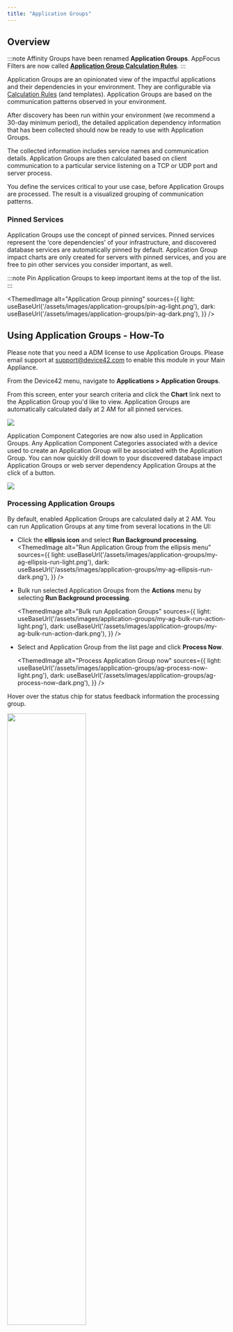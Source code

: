 ```yaml
---
title: "Application Groups"
---
```



## Overview

:::note
Affinity Groups have been renamed **Application Groups**. AppFocus Filters are now called [**Application Group Calculation Rules**](calculation-rules).
:::

Application Groups are an opinionated view of the impactful applications and their dependencies in your environment. They are configurable via [Calculation Rules](calculation-rules) (and templates). Application Groups are based on the communication patterns observed in your environment.

After discovery has been run within your environment (we recommend a 30-day minimum period), the detailed application dependency information that has been collected should now be ready to use with Application Groups.

The collected information includes service names and communication details. Application Groups are then calculated based on client communication to a particular service listening on a TCP or UDP port and server process. 

You define the services critical to your use case, before Application Groups are processed. The result is a visualized grouping of communication patterns.

### Pinned Services

Application Groups use the concept of pinned services. Pinned services represent the ‘core dependencies’ of your infrastructure, and discovered database services are automatically pinned by default. Application Group impact charts are only created for servers with pinned services, and you are free to pin other services you consider important, as well.

:::note
Pin Application Groups to keep important items at the top of the list.
:::

<ThemedImage
  alt="Application Group pinning"
  sources={{
    light: useBaseUrl('/assets/images/application-groups/pin-ag-light.png'),
    dark: useBaseUrl('/assets/images/application-groups/pin-ag-dark.png'),
  }}
/>

## Using Application Groups - How-To

Please note that you need a ADM license to use Application Groups. Please email support at [support@device42.com](mailto:support@device42.com) to enable this module in your Main Appliance.

From the Device42 menu, navigate to **Applications > Application Groups**.

From this screen, enter your search criteria and click the **Chart** link next to the Application Group you'd like to view. Application Groups are automatically calculated daily at 2 AM for all pinned services.

![](/assets/images/WEB-721_Affinity_Groups_Pic1.png)

Application Component Categories are now also used in Application Groups. Any Application Component Categories associated with a device used to create an Application Group will be associated with the Application Group. You can now quickly drill down to your discovered database impact Application Groups or web server dependency Application Groups at the click of a button.

![](/assets/images/WEB-721_Affinity_Groups_Pic2.png)

### Processing Application Groups

By default, enabled Application Groups are calculated daily at 2 AM. You can run Application Groups at any time from several locations in the UI:

- Click the **ellipsis icon** and select **Run Background processing**.
  <ThemedImage
    alt="Run Application Group from the ellipsis menu"
    sources={{
      light: useBaseUrl('/assets/images/application-groups/my-ag-ellipsis-run-light.png'),
      dark: useBaseUrl('/assets/images/application-groups/my-ag-ellipsis-run-dark.png'),
    }}
  />

- Bulk run selected Application Groups from the **Actions** menu by selecting **Run Background processing**.
  
  <ThemedImage
    alt="Bulk run Application Groups"
    sources={{
      light: useBaseUrl('/assets/images/application-groups/my-ag-bulk-run-action-light.png'),
      dark: useBaseUrl('/assets/images/application-groups/my-ag-bulk-run-action-dark.png'),
    }}
  />

- Select and Application Group from the list page and click **Process Now**.
  
  <ThemedImage
    alt="Process Application Group now"
    sources={{
      light: useBaseUrl('/assets/images/application-groups/ag-process-now-light.png'),
      dark: useBaseUrl('/assets/images/application-groups/ag-process-now-dark.png'),
    }}
  />

Hover over the status chip for status feedback information the processing group.

  <img src={statusImage} width='60%'/>

### Issues Processing Application Groups

**Unmanaged Application Groups**

Application Groups won't run unless they are associated with a Calculation Rule. If you updated a legacy Affinity Group with a single resource, or have deleted an associated Calculation Rule, you'll see the following notification:

>The Application Group is unmanaged as it has no Calculation Rule associated. In order to add it to processing, add a fixed rule with the items in focus.

![Unmanaged Application Group Notification](/assets/images/application-groups/unmapped-ag-notice.png)

Edit or create a new rule and [select **Fixed** as the **Starting Point**](calculation-rules#starting-points) and add the orphaned resource to the rule. 

**Invalidated Application Groups**

If you encounter the following notifications, create a new Calculation Rule with the resources of the original group as an AppFocus (**Starting Point**) and select an existing **Group By** field.

- If you change the **Group By** configuration of a Calculation Rule, the Application Group will be invalidated. You'll get the following message:
  > This Application Group has been invalidated because its AppFocus no longer matches its Calculation Rule.

  ![Invalidated Application Group Notification](/assets/images/application-groups/invalidated-ag-notice.png)

- If an associated Calculation Rule included a custom field grouping and that custom field is deleted, the Application Group will be invalidated and processing will fail. 

  > Could not find the Custom Field to group by. Please check the Calculation Rule configuration.

  ![Invalidated Application Group Notification](/assets/images/application-groups/invalidated-ag-notice-custom-field.png)

### Pinning other 'Core' services

Application Groups are only generated for your Core services, which are those services that have been pinned in Device42. If you don't see the Application Group Impact Chart you're looking for, ensure you've pinned the relevant services. Note that only pinned service listeners will lead to the formation of an Application Group.

Navigate to your critical Core services and pin them using the dropdown menu:

![](/assets/images/Screen-Shot-2022-05-29-at-7.47.50-PM.png)

### Database Services - Pinned by default

Database services are considered 'core services' and are therefore pinned automatically. Notice the green checkmarks indicating they are already pinned:

![](/assets/images/WEB-721_Affinity_Groups_Pic4.png)

## Impact Charts 

- Click on a **Chart** link next to an Application Group name under the **My Application Groups** tab to view the Application Group Impact Chart.

  <ThemedImage
    alt="Chart links"
    sources={{
      light: useBaseUrl('/assets/images/application-groups/chart-links-light.png'),
      dark: useBaseUrl('/assets/images/application-groups/chart-links-dark.png'),
    }}
  />  

- Use the controls at the left of the charts to highlight or search for dependencies and items of interest. 

  <ThemedImage
    alt="Application Group Impact Chart"
    sources={{
      light: useBaseUrl('/assets/images/application-groups/apache-cluster-chart-light.png'),
      dark: useBaseUrl('/assets/images/application-groups/apache-cluster-chart-dark.png'),
    }}
  />  

  **Tips:**
  * You'll be prompted to save the position of the nodes after you've moved them, or do so preemptively by clicking the **Save Node Positions** button.
  
- Click on the nodes to see details about the resource. Click on relationship lines to see communication-related data (like the IP address and ports) between notes. If you don't see these data points, make sure you have the [**Store and Display Connection Metadata** option enabled in **Visualization** options](calculation-rules#visualization-options) of that Application Group's Calculation Rule.

  <ThemedImage
    alt="Chart lines"
    sources={{
      light: useBaseUrl('/assets/images/application-groups/oracle-chart-light.png'),
      dark: useBaseUrl('/assets/images/application-groups/oracle-chart-dark.png'),
    }}
  />  





Note that Application Components are now displayed as stand-alone nodes, and are connected to any associated services and/or devices via dotted lines. You can also now run a **Service Dependencies Report** for Application Groups from the Application Group chart view page. The Services Dependencies report details all the communications for devices within an Application Group.

## Timelines

Application Group timelines make it easy to see how a given Application Group changed over time. Changes to both Devices and Services are marked along the timeline, indicating when devices and/or services were added or removed from each Application Group. The timeline can also be used to quickly navigate to specific dates of interest, including those when changes occurred.

![](/assets/images/18.04.00_affinity-groups-timeline-1.png)

Click on a vertical point in the timeline at the bottom of the chart to see a summary of changes. Click **Show Details** to see more information about the changes.

![](/assets/images/18.04.00_affinity-groups-timeline-2.png)

## View Application Group Calculations

With Application Group calculations, you can view an Application Group calculation from just about any device — open the hamburger menu, and choose **Application Group Calculation**.

<ThemedImage
  alt="Application group calculation option"
  sources={{
    light: useBaseUrl('/assets/images/application-groups/affinity-group-calculation-light.png'),
    dark: useBaseUrl('/assets/images/application-groups/affinity-group-calculation-dark.png'),
  }}
/>

<ThemedImage
  alt="Docusaurus themed image"
  sources={{
    light: useBaseUrl('/assets/images/calculation-rules/10.92.11.208_admin_core_device_14135_affinity_group_calc_light.png'),
    dark: useBaseUrl('/assets/images/calculation-rules/10.92.11.208_admin_core_device_14135_affinity_group_calc_dark.png'),
  }}
/>

On the Application Group Calculation page, you can see the dependencies of the selected device or database. Click on the device to open the summary of the device and two buttons. Click on **View** to see more information on the device, or click on **Topology** for a detailed association map.

<ThemedImage
  alt="Application group calculation detailed view"
  sources={{
    light: useBaseUrl('/assets/images/application-groups/affinity-group-calculation-view-light.png'),
    dark: useBaseUrl('/assets/images/application-groups/affinity-group-calculation-view-dark.png'),
  }}
/>

## Add Application Groups to a Business Application

You can now use a new command on the Application Group list page to quickly and easily add multiple Application Groups to an existing or new business application. Simply click up to five Application Groups on the list page and select **Add Application Groups to Business Applications** from the Actions menu.

![](/assets/images/WEB-721_Affinity_Groups_Pic9.png)

Select the Business Application you want, or add a new one, and click **Add objects to the Business Application**.

![](/assets/images/WEB-721_Affinity_Groups_Pic10.png)

The Application Groups added will be visible on the Business Application canvas. The Devices in each Application Group added will have their own color. There are up to five different colors used to help indicate which devices came from which Application Group.

![](/assets/images/WEB-721_Affinity_Groups_Pic11.png)

